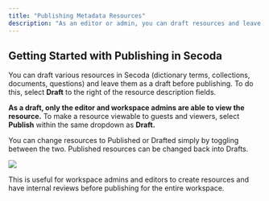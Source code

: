 ```yaml
---
title: "Publishing Metadata Resources"
description: "As an editor or admin, you can draft resources and leave them in draft mode before publishing to your whole team."
---
```


## **Getting Started with Publishing in Secoda**

You can draft various resources in Secoda (dictionary terms, collections, documents, questions) and leave them as a draft before publishing. To do this, select **Draft** to the right of the resource description fields. 

**As a draft, only the editor and workspace admins are able to view the resource.** To make a resource viewable to guests and viewers, select **Publish** within the same dropdown as **Draft.** 

You can change resources to Published or Drafted simply by toggling between the two. Published resources can be changed back into Drafts.

![](https://3544070331-files.gitbook.io/~/files/v0/b/gitbook-x-prod.appspot.com/o/spaces%2FqxbfBjqa19PllrcxgKxO%2Fuploads%2FOY22sX01rI6iV3pRhj9X%2FGroup%20592.png?alt=media&token=81eb44d6-2bb5-47ac-a03e-52f9b15d108d)

This is useful for workspace admins and editors to create resources and have internal reviews before publishing for the entire workspace.